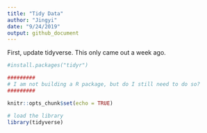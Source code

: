 ```yaml
---
title: "Tidy Data"
author: "Jingyi"
date: "9/24/2019"
output: github_document
---
```


First, update tidyverse.
This only came out a week ago.

```r

#install.packages("tidyr")

#########
# I am not building a R package, but do I still need to do so?
#########

```


```r
knitr::opts_chunk$set(echo = TRUE)

# load the library
library(tidyverse)

```

